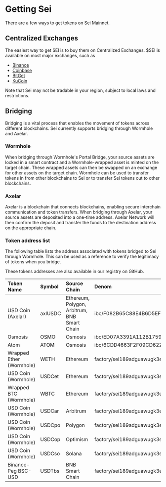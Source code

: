 
# Getting Sei

There are a few ways to get tokens on Sei Mainnet.

## Centralized Exchanges

The easiest way to get SEI is to buy them on Centralized Exchanges.
$SEI is available on most major exchanges, such as
- [Binance](https://www.binance.com/en-CA/how-to-buy/sei)
- [Coinbase](https://www.coinbase.com/how-to-buy/sei)
- [BitGet](https://www.bitget.com/web3/academy/experience-sei)
- [KuCoin](https://www.kucoin.com/how-to-buy/sei)

<Callout emoji="⚠️">
  Note that Sei may not be tradable in your region, subject to local laws and restrictions.
</Callout>


## Bridging

Bridging is a vital process that enables the movement of tokens across different blockchains. Sei currently supports bridging through Wormhole and Axelar.

### Wormhole 
When bridging through Wormhole's Portal Bridge, your source assets are locked in a smart contract and a Wormhole-wrapped asset is minted on the target chain. These wrapped assets can then be swapped on an exchange for other assets on the target chain. Wormhole can be used to transfer tokens in from other blockchains to Sei or to transfer Sei tokens out to other blockchains. 
### Axelar
Axelar is a blockchain that connects blockchains, enabling secure interchain communication and token transfers. When bridging through Axelar, your source assets are deposited into a one-time address. Axelar Network will then confirm the deposit and transfer the funds to the destination address on the appropriate chain.
### Token address list
The following table lists the address associated with tokens bridged to Sei through Wormhole. This can be used as a reference to verify the legitimacy of tokens when you bridge.

<Callout emoji="ℹ️">
  These tokens addresses are also available in our registry on GitHub. 
</Callout>

| Token Name                | Symbol  | Source Chain                                | Denom                                                                                                               |
| :------------------------ | :------ | :------------------------------------------ | :------------------------------------------------------------------------------------------------------------------ |
| USD Coin (Axelar)         | axlUSDC | Ethereum, Polygon, Arbitrum, BNB Smart Chain| ibc/F082B65C88E4B6D5EF1DB243CDA1D331D002759E938A0F5CD3FFDC5D53B3E349                                                |
| Osmosis                   | OSMO    | Osmosis                                     | ibc/ED07A3391A112B175915CD8FAF43A2DA8E4790EDE12566649D0C2F97716B8518                                                |
| Atom                      | ATOM    | Osmosis                                     | ibc/6CDD4663F2F09CD62285E2D45891FC149A3568E316CE3EBBE201A71A78A69388                                                |
| Wrapped Ether (Wormhole)  | WETH    | Ethereum                                    | factory/sei189adguawugk3e55zn63z8r9ll29xrjwca636ra7v7gxuzn98sxyqwzt47l/4tLQqCLaoKKfNFuPjA9o39YbKUwhR1F8N29Tz3hEbfP2 |
| USD Coin (Wormhole)       | USDCet  | Ethereum                                    | factory/sei189adguawugk3e55zn63z8r9ll29xrjwca636ra7v7gxuzn98sxyqwzt47l/Hq4tuDzhRBnxw3tFA5n6M52NVMVcC19XggbyDiJKCD6H |
| Wrapped BTC (Wormhole)    | WBTC    | Ethereum                                    | factory/sei189adguawugk3e55zn63z8r9ll29xrjwca636ra7v7gxuzn98sxyqwzt47l/7omXa4gryZ5NiBmLep7JsTtTtANCVKXwT9vbN91aS1br |
| USD Coin (Wormhole)       | USDCar  | Arbitrum                                    | factory/sei189adguawugk3e55zn63z8r9ll29xrjwca636ra7v7gxuzn98sxyqwzt47l/7edDfnf4mku8So3t4Do215GNHwASEwCWrdhM5GqD51xZ |
| USD Coin (Wormhole)       | USDCpo  | Polygon                                     | factory/sei189adguawugk3e55zn63z8r9ll29xrjwca636ra7v7gxuzn98sxyqwzt47l/DUVFMY2neJdL8aE4d3stcpttDDm5aoyfGyVvm29iA9Yp |
| USD Coin (Wormhole)       | USDCop  | Optimism                                    | factory/sei189adguawugk3e55zn63z8r9ll29xrjwca636ra7v7gxuzn98sxyqwzt47l/3VKKYtbQ9iq8f9CaZfgR6Cr3TUj6ypXPAn6kco6wjcAu |
| USD Coin (Wormhole)       | USDCso  | Solana                                      | factory/sei189adguawugk3e55zn63z8r9ll29xrjwca636ra7v7gxuzn98sxyqwzt47l/9fELvUhFo6yWL34ZaLgPbCPzdk9MD1tAzMycgH45qShH |
| Binance-Peg BSC-USD       | USDTbs  | BNB Smart Chain                             | factory/sei189adguawugk3e55zn63z8r9ll29xrjwca636ra7v7gxuzn98sxyqwzt47l/871jbn9unTavWsAe83f2Ma9GJWSv6BKsyWYLiQ6z3Pva |



